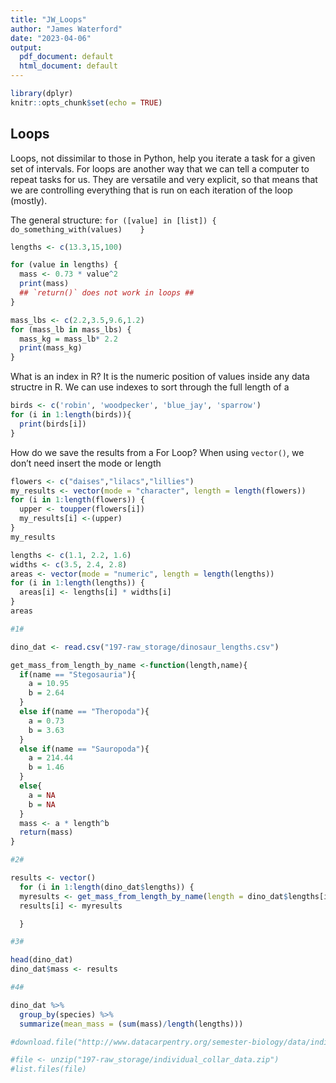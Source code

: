 ```yaml
---
title: "JW_Loops"
author: "James Waterford"
date: "2023-04-06"
output:
  pdf_document: default
  html_document: default
---
```


```r
library(dplyr)
knitr::opts_chunk$set(echo = TRUE)
```

## Loops

Loops, not dissimilar to those in Python, help you iterate a task for a given set of intervals.
For loops are another way that we can tell a computer to repeat tasks for us. They are versatile and very explicit, so that means that we are controlling everything that is run on each iteration of the loop (mostly).


The general structure: 
  `for ([value] in [list]) {
    do_something_with(values) 
  }`

```r
lengths <- c(13.3,15,100)

for (value in lengths) {
  mass <- 0.73 * value^2
  print(mass)
  ## `return()` does not work in loops ##
}
```

```r
mass_lbs <- c(2.2,3.5,9.6,1.2)
for (mass_lb in mass_lbs) {
  mass_kg = mass_lb* 2.2
  print(mass_kg)
}
```

What is an index in R?
It is the numeric position of values inside any data structre in R.
We can use indexes to sort through the full length of a 
```r
birds <- c('robin', 'woodpecker', 'blue_jay', 'sparrow')
for (i in 1:length(birds)){
  print(birds[i])
}
```
How do we save the results from a For Loop?
When using `vector()`, we don't need insert the mode or length
```r
flowers <- c("daises","lilacs","lillies")
my_results <- vector(mode = "character", length = length(flowers))
for (i in 1:length(flowers)) {
  upper <- toupper(flowers[i])
  my_results[i] <-(upper)
}
my_results
```


```r
lengths <- c(1.1, 2.2, 1.6)
widths <- c(3.5, 2.4, 2.8)
areas <- vector(mode = "numeric", length = length(lengths))
for (i in 1:length(lengths)) {
  areas[i] <- lengths[i] * widths[i]
}
areas
```

```r

#1#

dino_dat <- read.csv("197-raw_storage/dinosaur_lengths.csv")

get_mass_from_length_by_name <-function(length,name){
  if(name == "Stegosauria"){
    a = 10.95
    b = 2.64
  }
  else if(name == "Theropoda"){
    a = 0.73
    b = 3.63
  }
  else if(name == "Sauropoda"){
    a = 214.44
    b = 1.46
  }
  else{
    a = NA
    b = NA
  }
  mass <- a * length^b
  return(mass)
}

#2#

results <- vector() 
  for (i in 1:length(dino_dat$lengths)) {
  myresults <- get_mass_from_length_by_name(length = dino_dat$lengths[i],name = dino_dat$species[i])
  results[i] <- myresults

  }

#3#

head(dino_dat)
dino_dat$mass <- results

#4#

dino_dat %>% 
  group_by(species) %>% 
  summarize(mean_mass = (sum(mass)/length(lengths)))

```

```r
#download.file("http://www.datacarpentry.org/semester-biology/data/individual_collar_data.zip.")

#file <- unzip("197-raw_storage/individual_collar_data.zip")
#list.files(file) 
```

